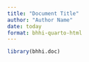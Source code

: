 ```yaml
---
title: "Document Title"
author: "Author Name"
date: today
format: bhhi-quarto-html
---
```


```r
library(bhhi.doc)
```

